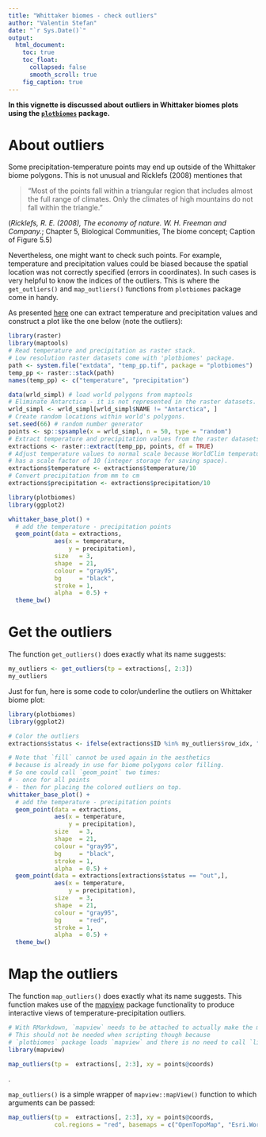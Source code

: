 ```yaml
---
title: "Whittaker biomes - check outliers"
author: "Valentin Stefan"
date: "`r Sys.Date()`"
output:
  html_document:
    toc: true
    toc_float:
      collapsed: false
      smooth_scroll: true
    fig_caption: true
---
```


**In this vignette is discussed about outliers in Whittaker biomes plots using the [`plotbiomes`](https://github.com/valentinitnelav/plotbiomes) package.**

# About outliers

Some precipitation-temperature points may end up outside of the Whittaker biome polygons. This is not unusual and Ricklefs (2008) mentiones that

> "Most of the points fall within a triangular region that includes almost the full range of climates. Only the climates of high mountains do not fall within the triangle." 

(*Ricklefs, R. E. (2008), The economy of nature. W. H. Freeman and Company.*; Chapter 5, Biological Communities, The biome concept; Caption of Figure 5.5)

Nevertheless, one might want to check such points. For example, temperature and precipitation values could be biased because the spatial location was not correctly specified (errors in coordinates). In such cases is very helpful to know the indices of the outliers. This is where the `get_outliers()` and `map_outliers()` functions  from `plotbiomes` package come in handy.

As presented [here][add_pts] one can extract temperature and precipitation values and construct a plot like the one below (note the outliers):

[add_pts]: https://rawgit.com/valentinitnelav/plotbiomes/master/html/Whittaker_biomes_examples.html#add_data_points

```r
library(raster)
library(maptools)
# Read temperature and precipitation as raster stack.
# Low resolution raster datasets come with 'plotbiomes' package.
path <- system.file("extdata", "temp_pp.tif", package = "plotbiomes")
temp_pp <- raster::stack(path)
names(temp_pp) <- c("temperature", "precipitation")

data(wrld_simpl) # load world polygons from maptools
# Eliminate Antarctica - it is not represented in the raster datasets.
wrld_simpl <- wrld_simpl[wrld_simpl$NAME != "Antarctica", ]
# Create random locations within world's polygons.
set.seed(66) # random number generator
points <- sp::spsample(x = wrld_simpl, n = 50, type = "random")
# Extract temperature and precipitation values from the raster datasets
extractions <- raster::extract(temp_pp, points, df = TRUE)
# Adjust temperature values to normal scale because WorldClim temperature data
# has a scale factor of 10 (integer storage for saving space).
extractions$temperature <- extractions$temperature/10
# Convert precipitation from mm to cm
extractions$precipitation <- extractions$precipitation/10
```

```r

library(plotbiomes)
library(ggplot2)

whittaker_base_plot() +
  # add the temperature - precipitation points
  geom_point(data = extractions,
             aes(x = temperature,
                 y = precipitation),
             size   = 3,
             shape  = 21,
             colour = "gray95",
             bg     = "black",
             stroke = 1,
             alpha  = 0.5) +
  theme_bw()
```

# Get the outliers

The function `get_outliers()` does exactly what its name suggests:

[mpw]: https://github.com/r-spatial/mapview

```r
my_outliers <- get_outliers(tp = extractions[, 2:3])
my_outliers
```

Just for fun, here is some code to color/underline the outliers on Whittaker biome plot:

```r

library(plotbiomes)
library(ggplot2)

# Color the outliers
extractions$status <- ifelse(extractions$ID %in% my_outliers$row_idx, "out", "in")

# Note that `fill` cannot be used again in the aesthetics 
# because is already in use for biome polygons color filling.
# So one could call `geom_point` two times:
# - once for all points
# - then for placing the colored outliers on top.
whittaker_base_plot() +
  # add the temperature - precipitation points
  geom_point(data = extractions,
             aes(x = temperature,
                 y = precipitation),
             size   = 3,
             shape  = 21,
             colour = "gray95",
             bg     = "black",
             stroke = 1,
             alpha  = 0.5) +
  geom_point(data = extractions[extractions$status == "out",],
             aes(x = temperature,
                 y = precipitation),
             size   = 3,
             shape  = 21,
             colour = "gray95",
             bg     = "red",
             stroke = 1,
             alpha  = 0.5) +
  theme_bw()
```

# Map the outliers

The function `map_outliers()` does exactly what its name suggests. This function makes use of the [mapview][mpw] package functionality to produce interactive views of temperature-precipitation outliers.

```r
# With RMarkdown, `mapview` needs to be attached to actually make the map appear.
# This should not be needed when scripting though because
# `plotbiomes` package loads `mapview` and there is no need to call `library(mapview)`
library(mapview) 
```

```r
map_outliers(tp =  extractions[, 2:3], xy = points@coords)
```

.

`map_outliers()` is a simple wrapper of `mapview::mapView()` function to which arguments can be passed:

```r
map_outliers(tp =  extractions[, 2:3], xy = points@coords, 
             col.regions = "red", basemaps = c("OpenTopoMap", "Esri.WorldImagery"))
```
